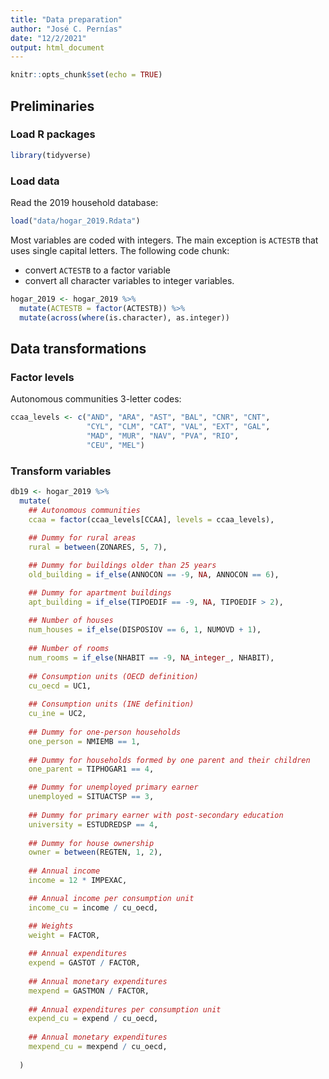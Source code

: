 ```yaml
---
title: "Data preparation"
author: "José C. Pernías"
date: "12/2/2021"
output: html_document
---
```


```r
knitr::opts_chunk$set(echo = TRUE)
```

## Preliminaries

### Load R packages

```r
library(tidyverse)
```


### Load data

Read the 2019 household database: 
```r
load("data/hogar_2019.Rdata")
```

Most variables are coded with integers. The main exception is `ACTESTB` that uses single capital letters. The following code chunk:

- convert `ACTESTB` to a factor variable
- convert all character variables to integer variables.

```r
hogar_2019 <- hogar_2019 %>%
  mutate(ACTESTB = factor(ACTESTB)) %>%
  mutate(across(where(is.character), as.integer))
```


## Data transformations

### Factor levels

Autonomous communities 3-letter codes:
```r
ccaa_levels <- c("AND", "ARA", "AST", "BAL", "CNR", "CNT",
                 "CYL", "CLM", "CAT", "VAL", "EXT", "GAL",
                 "MAD", "MUR", "NAV", "PVA", "RIO", 
                 "CEU", "MEL")
```

### Transform variables

```r
db19 <- hogar_2019 %>%
  mutate(
    ## Autonomous communities
    ccaa = factor(ccaa_levels[CCAA], levels = ccaa_levels),
    
    ## Dummy for rural areas
    rural = between(ZONARES, 5, 7),

    ## Dummy for buildings older than 25 years
    old_building = if_else(ANNOCON == -9, NA, ANNOCON == 6),

    ## Dummy for apartment buildings
    apt_building = if_else(TIPOEDIF == -9, NA, TIPOEDIF > 2),
    
    ## Number of houses
    num_houses = if_else(DISPOSIOV == 6, 1, NUMOVD + 1),
    
    ## Number of rooms
    num_rooms = if_else(NHABIT == -9, NA_integer_, NHABIT),
    
    ## Consumption units (OECD definition)
    cu_oecd = UC1,
    
    ## Consumption units (INE definition)
    cu_ine = UC2,
    
    ## Dummy for one-person households
    one_person = NMIEMB == 1,
    
    ## Dummy for households formed by one parent and their children
    one_parent = TIPHOGAR1 == 4,

    ## Dummy for unemployed primary earner
    unemployed = SITUACTSP == 3,
        
    ## Dummy for primary earner with post-secondary education
    university = ESTUDREDSP == 4,
    
    ## Dummy for house ownership 
    owner = between(REGTEN, 1, 2),
    
    ## Annual income
    income = 12 * IMPEXAC,

    ## Annual income per consumption unit
    income_cu = income / cu_oecd,

    ## Weights
    weight = FACTOR,
    
    ## Annual expenditures
    expend = GASTOT / FACTOR,
    
    ## Annual monetary expenditures
    mexpend = GASTMON / FACTOR,
    
    ## Annual expenditures per consumption unit
    expend_cu = expend / cu_oecd,
    
    ## Annual monetary expenditures
    mexpend_cu = mexpend / cu_oecd,
  
  ) 
```

